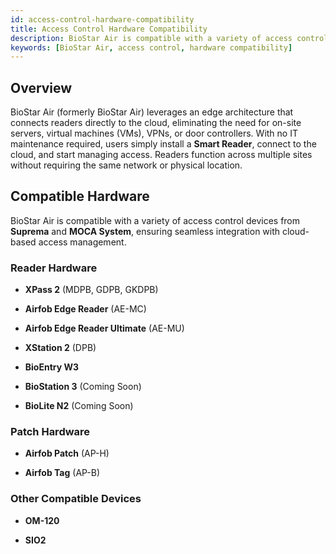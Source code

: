 ```yaml
---
id: access-control-hardware-compatibility
title: Access Control Hardware Compatibility
description: BioStar Air is compatible with a variety of access control devices from Suprema and MOCA System, ensuring seamless integration with cloud-based access management.
keywords: [BioStar Air, access control, hardware compatibility]
---
```


## Overview

BioStar Air (formerly BioStar Air) leverages an edge architecture that connects readers directly to the cloud, eliminating the need for on-site servers, virtual machines (VMs), VPNs, or door controllers. With no IT maintenance required, users simply install a **Smart Reader**, connect to the cloud, and start managing access. Readers function across multiple sites without requiring the same network or physical location.

## Compatible Hardware

BioStar Air is compatible with a variety of access control devices from **Suprema** and **MOCA System**, ensuring seamless integration with cloud-based access management.

### Reader Hardware

* **XPass 2** (MDPB, GDPB, GKDPB)

* **Airfob Edge Reader** (AE-MC)

* **Airfob Edge Reader Ultimate** (AE-MU)

* **XStation 2** (DPB)

* **BioEntry W3**

* **BioStation 3** (Coming Soon)

* **BioLite N2** (Coming Soon)

### Patch Hardware

* **Airfob Patch** (AP-H)

* **Airfob Tag** (AP-B)

### Other Compatible Devices

* **OM-120**

* **SIO2**